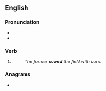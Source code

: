 ==English==

===Pronunciation===
* {{IPA|en|/səʊd/}}
* {{rhymes|en|əʊd|s=1}}

===Verb===
{{head|en|verb form}}

# {{en-past of|sow}}
#: ''The farmer '''sowed''' the field with corn.''

===Anagrams===
* {{anagrams|en|a=deosw|Swedo-|dowse}}